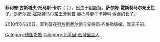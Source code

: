 {{blpunsourced|time=2015-05-01T04:01:56+00:00}}
{{expand|time=2015-05-01T04:01:56+00:00}}
'''菲利普·古斯塔夫·托马斯·卡尔'''（{{lang-de|'''Philipp Gustav Thomas Carl'''}}；{{bd|1973年|3月11日}}），出生于[[明斯特|明斯特]]。'''萨尔姆-霍斯特马尔亲王世子'''。是[[上萨尔姆统治者列表|萨尔姆-霍斯特马尔亲王]][[菲利普·奥托_(萨尔姆-霍斯特马尔)|菲利普·奥托]]与妻子卡特琳·索泰的长子。

2010年6与26日，菲利普在[[科埃斯费尔德|科埃斯费尔德]]与安特耶·齐格勒结婚，暂无子嗣。

[[Category:德国贵族|Category:德国贵族]]
[[Category:北萊因-西發里亞人|Category:北萊因-西發里亞人]]